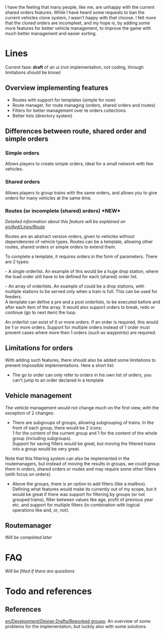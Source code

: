 I have the feeling that many people, like me, are unhappy with the current shared orders features. While I have heard some requests to ban the current vehicles clone system, I wasn't happy with that choose. I felt more that the cloned orders are incompleet, and my hope is, by adding some more features for better vehicle management, to improve the game with much better management and easier sorting.

= Lines =

Current fase: '''draft''' of an ui (not implementation, not coding, through limitations should be know)

{{en/Warning| the content is a draft and may be unreadable for people NOT having the same idea as I do. I will try to do my best to make the content more readable in the future.}}

{{en/Note| Feedback is always possible in the discussion section, so if you want more information, have questions about this project, feel free to ask there. Suggestions are welcome too.}}

== Overview implementing features ==

* Routes with support for templates (simple for now)
* Route manager, for route managing (orders, shared orders and routes)
* Filters for better management over te orders collections
* Better lists (directory system)

== Differences between route, shared order and simple orders ==

=== Simple orders ===

Allows players to create simple orders, ideal for a small network with few vehicles.

=== Shared orders ===

Allows players to group trains with the same orders, and allows you to give orders for many vehicles at the same time.

=== Routes (or incomplete (shared) orders) *NEW*===

''Detailed information about this feature will be explained on [[en/Avd/Lines/Route]]''

Routes are an abstract version orders, given to vehicles without dependencies of vehicle types. Routes can be a template, allowing other routes, shared orders or simple orders to extend them.

To complete a template, it requires orders in the form of parameters. There are 2 types:

- A single orderlist. An example of this would be a huge drop station, where the load order still have to be defined for each (shared) order list.

- An array of orderlists. An example of could be a drop stations, with multiple stations to be served only when a train is full. This can be used for feeders.<br />A template can define a pre and a post orderlists, to be executed before and after each item of the array. It would also support orders to break, redo or continue (go to next item) the loop.

An orderlist can exist of 0 or more orders. If an order is required, this would be 1 or more orders. Support for multiple orders instead of 1 order must prevent cases where more then 1 orders (such as waypoints) are required.

== Limitations for orders ==

With adding such features, there should also be added some limitations to prevent impossible implementations. Here a short list:

* The go to order can only refer to orders in his own list of orders, you can't jump to an order declared in a template

== Vehicle management ==

The vehicle management would not change much on the first view, with the exception of 2 changes:

* There are subgroups of groups, allowing subgrouping of trains. In the front of each group, there would be 2 icons;<br />1 for the content of the current group and 1 for the content of the whole group (including subgroups).<br /> Support for saving filters would be great, but moving the filtered trains into a group would be very great.

Note that this filtering system can also be implemented in the routemanagers, but instead of moving the results in groups, we could group them in orders, shared orders or routes and may require some other filters (with focus on orders).

* Above the groups, there is an option to add filters (like a mailbox). Defining what features would make its currently out of my scope, but it would be great if there was support for filtering by groups (or not grouped trains), filter between values like age, profit of previous year etc. and support for multiple filters (in combination with logical operations like and, or, not).

== Routemanager ==
''Will be completed later''

= FAQ =
''Will be filled if there are questions''

= Todo and references =
== References ==
[[en/Development/Design Drafts/Reworked groups]]: An overview of some problems for the implementation, but luckily also with some solutions.